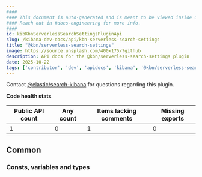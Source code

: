 ```yaml
---
####
#### This document is auto-generated and is meant to be viewed inside our experimental, new docs system.
#### Reach out in #docs-engineering for more info.
####
id: kibKbnServerlessSearchSettingsPluginApi
slug: /kibana-dev-docs/api/kbn-serverless-search-settings
title: "@kbn/serverless-search-settings"
image: https://source.unsplash.com/400x175/?github
description: API docs for the @kbn/serverless-search-settings plugin
date: 2025-10-22
tags: ['contributor', 'dev', 'apidocs', 'kibana', '@kbn/serverless-search-settings']
---
```




Contact [@elastic/search-kibana](https://github.com/orgs/elastic/teams/search-kibana) for questions regarding this plugin.

**Code health stats**

| Public API count  | Any count | Items lacking comments | Missing exports |
|-------------------|-----------|------------------------|-----------------|
| 1 | 0 | 1 | 0 |

## Common

### Consts, variables and types
<DocDefinitionList data={kbnServerlessSearchSettingsObj.common.misc}/>

